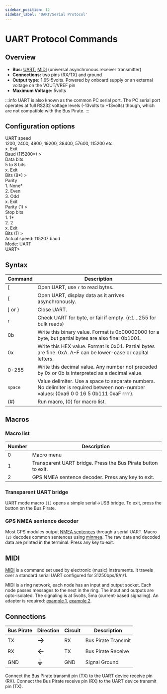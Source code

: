 ```yaml
---
sidebar_position: 12
sidebar_label: 'UART/Serial Protocol'
---
```


# UART Protocol Commands

## Overview

-   **Bus:** [UART](http://en.wikipedia.org/wiki/Serial_uart),
    [MIDI](http://en.wikipedia.org/wiki/Musical_Instrument_Digital_Interface)
    (universal asynchronous receiver transmitter)
-   **Connections:** two pins (RX/TX) and ground
-   **Output type:** 1.65-5volts. Powered by onboard supply or an external voltage on the VOUT/VREF pin
-   **Maximum Voltage:** 5volts

:::info
UART is also known as the common PC serial port. The PC serial port
operates at full RS232 voltage levels (-13volts to +13volts) though,
which are not compatible with the Bus Pirate.
:::

## Configuration options

<BrowserWindow>
<span className="bp-info">UART speed</span><br/>
 1200, 2400, 4800, 19200, 38400, 57600, 115200 etc<br/>
 x. <span className="bp-info">Exit</span><br/>
<span className="bp-prompt">Baud (</span>115200*<span className="bp-prompt">) ></span> <br/>
<span className="bp-info">Data bits</span><br/>
 5 to 8 bits<br/>
 x. <span className="bp-info">Exit</span><br/>
<span className="bp-prompt">Bits (</span>8*<span className="bp-prompt">) ></span> <br/>
<span className="bp-info">Parity</span><br/>
 1. <span className="bp-info">None*</span><br/>
 2. <span className="bp-info">Even</span><br/>
 3. <span className="bp-info">Odd</span><br/>
 x. <span className="bp-info">Exit</span><br/>
<span className="bp-prompt">Parity (</span>1<span className="bp-prompt">) ></span> <br/>
<span className="bp-info">Stop bits</span><br/>
 1. <span className="bp-info">1*</span><br/>
 2. <span className="bp-info">2</span><br/>
 x. <span className="bp-info">Exit</span><br/>
<span className="bp-prompt">Bits (</span>1<span className="bp-prompt">) ></span> <br/>
<span className="bp-info">Actual speed: 115207 baud</span><br/>
<span className="bp-info">Mode:</span> UART<br/>
<span className="bp-prompt">UART></span> <br/>
</BrowserWindow>

## Syntax

|Command| Description  |
|---------|-------|
| [      | Open UART, use ```r``` to read bytes. |
| {       | Open UART, display data as it arrives asynchronously. |
| \] or } | Close UART.  |
| r       | Check UART for byte, or fail if empty. (r:1…255 for bulk reads) |
| 0b      | Write this binary value. Format is 0b00000000 for a byte, but partial bytes are also fine: 0b1001.|
| 0x      | Write this HEX value. Format is 0x01. Partial bytes are fine: 0xA. A-F can be lower-case or capital letters. |
| 0-255   | Write this decimal value. Any number not preceded by 0x or 0b is interpreted as a decimal value. |
| ```space```| Value delimiter. Use a space to separate numbers. No delimiter is required between non-number values: {0xa6 0 0 16 5 0b111 0xaF rrrr}. |
| \(#\)   | Run macro, (0) for macro list. |

## Macros

### Macro list

|Number|Description|
|-----|---------------------------------|
| 0   | Macro menu                                                   |
| 1   | Transparent UART bridge. Press the Bus Pirate button to exit.|       
| 2   | GPS NMEA sentence decoder. Press any key to exit. |

### Transparent UART bridge

UART mode macro ```(1)``` opens a simple serial->USB bridge.
To exit, press the button on the Bus Pirate.

### GPS NMEA sentence decoder

Most GPS modules output [NMEA sentences](https://gpsd.gitlab.io/gpsd/NMEA.html) through a serial UART. Macro ```(2)``` decodes common sentences using [minmea](https://github.com/kosma/minmea). The raw data and decoded data are printed in the terminal. Press any key to exit.


<!--

                                                             |
| 2   | Live raw UART monitor. Any key exits. [More](http://dangerousprototypes.com/2009/10/19/uart-mode-updates/) |
| 3   | Transparent UART bridge with flow control.                                                                 |



### Live UART monitor

UART>(2)**<<<macro 2, UART monitor** Raw UART input. Space to
exit. UART> The UART monitor macro (2) shows a live display of
UART input as raw byte values without any type of formatting. Press any
key to exit the live monitor. This mode works best with a terminal that
can display raw byte values in a variety of formats.

This macro is like the transparent UART macro (1) but without
transmission abilities, and it can be exited with a key press. It’s
useful for monitoring high-speed UART input that causes buffer overrun
errors in other modes.
-->
## MIDI

[MIDI](http://en.wikipedia.org/wiki/Musical_Instrument_Digital_Interface)
is a command set used by electronic (music) instruments. It travels over
a standard serial UART configured for 31250bps/8/n/1.

MIDI is a ring network, each node has an input and output socket. Each
node passes messages to the next in the ring. The input and outputs are
opto-isolated. The signaling is at 5volts, 5ma (current-based
signaling). An adapter is required: [example
1](http://www.compuphase.com/electronics/midi_rs232.htm), [example
2](http://www.midi.org/techspecs/electrispec.php).

## Connections
| Bus Pirate | Direction                     | Circuit | Description   |
|------------|--------------------------|---------|---------------|
| TX       | <font size="+2">→</font> | RX    | Bus Pirate Transmit   |
| RX        | <font size="+2">←</font> | TX     | Bus Pirate Receive  |
| GND        | <font size="+2">⏚</font> | GND     | Signal Ground |

Connect the Bus Pirate transmit pin (TX) to the UART device receive
pin (RX). Connect the Bus Pirate receive pin (RX) to the UART
device transmit pin (TX).

<!--

For macros and modes with flow control: CTS is on the CS pin (PIC input
from external circuit is passed to FTDI USB->serial chip). RTS is on the
CLOCK pin (PIC output mirrors output from FTDI chip).
-->
